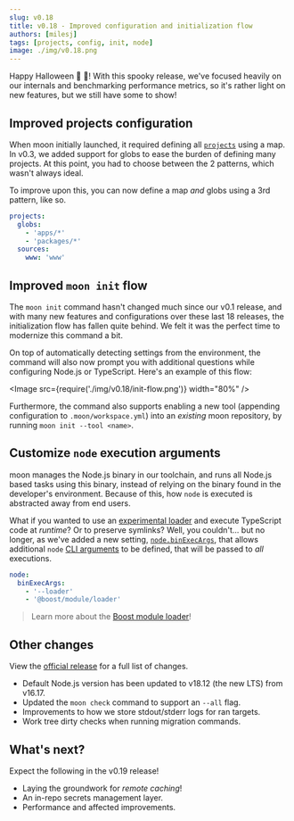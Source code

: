 ```yaml
---
slug: v0.18
title: v0.18 - Improved configuration and initialization flow
authors: [milesj]
tags: [projects, config, init, node]
image: ./img/v0.18.png
---
```



Happy Halloween 🎃 👻! With this spooky release, we've focused heavily on our internals and
benchmarking performance metrics, so it's rather light on new features, but we still have some to
show!

<!--truncate-->

## Improved projects configuration

When moon initially launched, it required defining all
[`projects`](../docs/config/workspace#projects) using a map. In v0.3, we added support for globs to
ease the burden of defining many projects. At this point, you had to choose between the 2 patterns,
which wasn't always ideal.

To improve upon this, you can now define a map _and_ globs using a 3rd pattern, like so.

```yaml title=".moon/workspace.yml"
projects:
  globs:
    - 'apps/*'
    - 'packages/*'
  sources:
    www: 'www'
```

## Improved `moon init` flow

The `moon init` command hasn't changed much since our v0.1 release, and with many new features and
configurations over these last 18 releases, the initialization flow has fallen quite behind. We felt
it was the perfect time to modernize this command a bit.

On top of automatically detecting settings from the environment, the command will also now prompt
you with additional questions while configuring Node.js or TypeScript. Here's an example of this
flow:

<Image src={require('./img/v0.18/init-flow.png')} width="80%" />

Furthermore, the command also supports enabling a new tool (appending configuration to
`.moon/workspace.yml`) into an _existing_ moon repository, by running `moon init --tool <name>`.

## Customize `node` execution arguments

moon manages the Node.js binary in our toolchain, and runs all Node.js based tasks using this
binary, instead of relying on the binary found in the developer's environment. Because of this, how
`node` is executed is abstracted away from end users.

What if you wanted to use an [experimental loader](https://nodejs.org/api/esm.html#loaders) and
execute TypeScript code at _runtime_? Or to preserve symlinks? Well, you couldn't... but no longer,
as we've added a new setting, [`node.binExecArgs`](../docs/config/toolchain#binexecargs), that
allows additional `node` [CLI arguments](https://nodejs.org/api/cli.html#options) to be defined,
that will be passed to _all_ executions.

```yaml title=".moon/workspace.yml" {2-4}
node:
  binExecArgs:
    - '--loader'
    - '@boost/module/loader'
```

> Learn more about the
> [Boost module loader](https://boostlib.dev/docs/module#ecmascript-module-loaders)!

## Other changes

View the
[official release](https://github.com/moonrepo/moon/releases/tag/%40moonrepo%2Fcli%400.18.0) for a
full list of changes.

- Default Node.js version has been updated to v18.12 (the new LTS) from v16.17.
- Updated the `moon check` command to support an `--all` flag.
- Improvements to how we store stdout/stderr logs for ran targets.
- Work tree dirty checks when running migration commands.

## What's next?

Expect the following in the v0.19 release!

- Laying the groundwork for _remote caching_!
- An in-repo secrets management layer.
- Performance and affected improvements.
